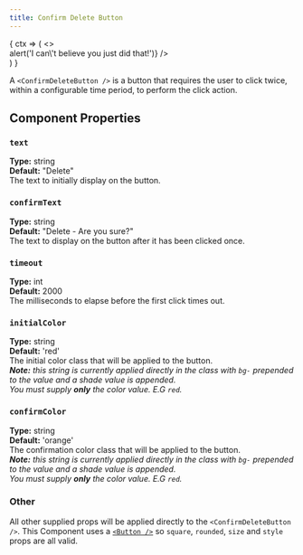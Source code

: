 ```yaml
---
title: Confirm Delete Button
---
```


<WebAppsDocs>
    <WebAppsComponent>
        <WebAppsDocsContext.Consumer> 
            { 
                ctx => (
                    <>
                        <div className="w-full flex flex-row justify-center">
                            <ConfirmDeleteButton initialColor={ctx.UI.theme} text="Try clicking me!" confirmText="Click again, I dare you!" className="flex text-lg" onClick={() => alert('I can\'t believe you just did that!')} />
                        </div>
                    </>
                )
            }
        </WebAppsDocsContext.Consumer>
    </WebAppsComponent>
</WebAppsDocs>

A `<ConfirmDeleteButton />` is a button that requires the user to click twice, within a configurable time period, to perform the click action.

## Component Properties

### `text`
**Type:** string<br />
**Default:** "Delete"<br />
The text to initially display on the button.

### `confirmText`
**Type:** string<br />
**Default:** "Delete - Are you sure?"<br />
The text to display on the button after it has been clicked once.

### `timeout`
**Type:** int<br />
**Default:** 2000<br />
The milliseconds to elapse before the first click times out.

### `initialColor` 
**Type:** string<br />
**Default:** 'red'<br />
The initial color class that will be applied to the button.<br />
_**Note:** this string is currently applied directly in the class with `bg-` prepended to the value and a shade value is appended.<br />
You must supply **only** the color value. E.G `red`._

### `confirmColor` 
**Type:** string<br />
**Default:** 'orange'<br />
The confirmation color class that will be applied to the button.<br />
_**Note:** this string is currently applied directly in the class with `bg-` prepended to the value and a shade value is appended.<br />
You must supply **only** the color value. E.G `red`._


### Other
All other supplied props will be applied directly to the `<ConfirmDeleteButton />`. This Component uses a [`<Button />`](button) so `square`, `rounded`, `size` and `style` props are all valid.

